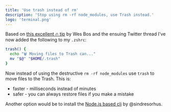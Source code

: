 ```yaml
---
title: 'Use trash instead of rm'
description: 'Stop using rm -rf node_modules, use Trash instead.'
logo: 'terminal.png'
---
```


Based on [this excellent 🔥 tip](https://mobile.twitter.com/wesbos/status/1588520765380612098) by Wes Bos
and the ensuing Twitter thread I've now added the following to my `.zshrc`:

```bash
trash() {
  echo "🗑️ Moving files to Trash can..."
  mv "$@" "$HOME/.trash"
}
```

Now instead of using the destructive `rm -rf node_modules` use
`trash` to move files to the Trash. This is:

- faster - milliseconds instead of minutes
- safer - you can always restore files if you make a mistake

Another option would be to install the [Node.js based cli](https://github.com/sindresorhus/trash-cli) by @sindresorhus.
